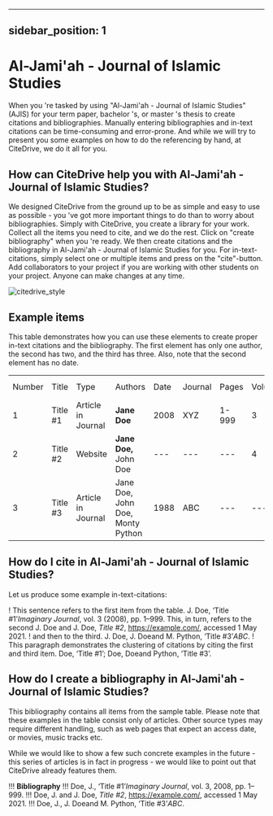
---
sidebar_position: 1
---

# Al-Jami'ah - Journal of Islamic Studies

When you 're tasked by using "Al-Jami'ah - Journal of Islamic Studies" (AJIS) for your term paper, bachelor 's, or master 's thesis to create citations and bibliographies.
Manually entering bibliographies and in-text citations can be time-consuming and error-prone. And while we will try to present you some examples on how to do the referencing by hand, at CiteDrive, we do it all for you.

<!---
## About  Al-Jami'ah - Journal of Islamic Studies

* Title: Al-Jami'ah - Journal of Islamic Studies
* Short Title (Id): AJIS)
* Authors: Al-Jami'ah - Journal of Islamic Studies
* Download: Al-Jami'ah - Journal of Islamic Studies
 --->

## How can CiteDrive help you with Al-Jami'ah - Journal of Islamic Studies?

We designed CiteDrive from the ground up to be as simple and easy to use as possible - you 've got more important things to do than to worry about bibliographies. Simply with CiteDrive, you create a library for your work. Collect all the items you need to cite, and we do the rest. Click on "create bibliography" when you 're ready. We then create citations and the bibliography in Al-Jami'ah - Journal of Islamic Studies for you. For in-text-citations, simply select one or multiple items and press on the "cite"-button. Add collaborators to your project if you are working with other students on your project. Anyone can make changes at any time.


![citedrive_style](images/aljamiah--journal-of-islamic-studies.svg "Choose Al-Jami'ah - Journal of Islamic Studies in the CiteDrive App")


## Example items

This table demonstrates how you can use these elements to create proper in-text citations and the bibliography. The first element has only one author, the second has two, and the third has three. Also, note that the second element has no date.


<table>
  <tr>
   <td>Number
   </td>
   <td>Title
   </td>
   <td>Type
   </td>
   <td>Authors
   </td>
   <td>Date
   </td>
   <td>Journal
   </td>
   <td>Pages
   </td>
   <td>Volume
   </td>
   <td>Issue
   </td>
   <td>Access Date
   </td>
  </tr>
  <tr>
   <td>1
   </td>
   <td>Title #1
   </td>
   <td>Article in Journal
   </td>
   <td><strong>Jane Doe</strong>
   </td>
   <td>2008
   </td>
   <td>XYZ
   </td>
   <td>1-999
   </td>
   <td>3
   </td>
   <td>2
   </td>
   <td>--
   </td>
  </tr>
  <tr>
   <td>
2
   </td>
   <td>Title #2
   </td>
   <td>Website
   </td>
   <td><strong>Jane Doe, </strong>John Doe
   </td>
   <td>---
   </td>
   <td>---
   </td>
   <td>---
   </td>
   <td>4
   </td>
   <td>---
   </td>
   <td>2020-05-01
   </td>
  </tr>
  <tr>
   <td>3
   </td>
   <td>Title #3
   </td>
   <td>Article in Journal
   </td>
   <td>Jane Doe, John Doe, Monty Python
   </td>
   <td>1988
   </td>
   <td>ABC
   </td>
   <td>---
   </td>
   <td>---
   </td>
   <td>16
   </td>
   <td>---
   </td>
  </tr>
</table>



## How do I cite in  Al-Jami'ah - Journal of Islamic Studies?

Let us produce some example in-text-citations:

! This sentence refers to the first item from the table. J. Doe, ‘Title #1’<i>Imaginary Journal</i>, vol. 3 (2008), pp. 1–999. This, in turn, refers to the second J. Doe and J. Doe, <i>Title #2</i>, https://example.com/, accessed 1 May 2021.
! and then to the third.  J. Doe, J. Doeand M. Python, ‘Title #3’<i>ABC</i>.
! This paragraph demonstrates the clustering of citations by citing the first and third item. Doe, ‘Title #1’; Doe, Doeand Python, ‘Title #3’.



## How do I create a bibliography in Al-Jami'ah - Journal of Islamic Studies?

This bibliography contains all items from the sample table. Please note that these examples in the table consist only of articles. Other source types may require different handling, such as web pages that expect an access date, or movies, music tracks etc.

While we would like to show a few such concrete examples in the future - this series of articles is in fact in progress - we would like to point out that CiteDrive already features them.


!!! **Bibliography**
!!! Doe, J., ‘Title #1’<i>Imaginary Journal</i>, vol. 3, 2008, pp. 1–999.
!!! Doe, J. and J. Doe, <i>Title #2</i>,  https://example.com/, accessed 1 May 2021.
!!! Doe, J., J. Doeand M. Python, ‘Title #3’<i>ABC</i>.


```
        